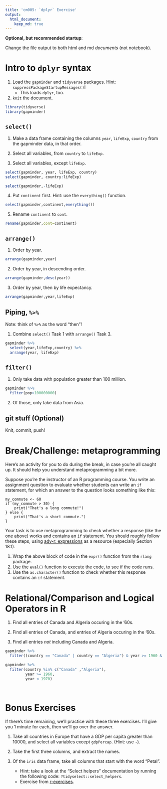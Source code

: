 ```yaml
---
title: 'cm005: `dplyr` Exercise'
output:
  html_document:
    keep_md: true
---
```


**Optional, but recommended startup**:

Change the file output to both html and md _documents_ (not notebook).

# Intro to `dplyr` syntax

1. Load the `gapminder` and `tidyverse` packages. Hint: `suppressPackageStartupMessages()`!
    - This loads `dplyr`, too.
2. `knit` the document. 

```r
library(tidyverse)
library(gapminder)
```


## `select()`

1. Make a data frame containing the columns `year`, `lifeExp`, `country` from the gapminder data, in that order.

2. Select all variables, from `country` to `lifeExp`. 

3. Select all variables, except `lifeExp`.
```r
select(gapminder, year, lifeExp, country)
select(gapminder, country:lifeExp)

select(gapminder,-lifeExp)

```

4. Put `continent` first. Hint: use the `everything()` function.
```r

select(gapminder,continent,everything())

```

5. Rename `continent` to `cont`.

```r
rename(gapminder,cont=continent)

```


## `arrange()`

1. Order by year.
```r
arrange(gapminder,year)

```


2. Order by year, in descending order.
```r
arrange(gapminder,desc(year))

```


3. Order by year, then by life expectancy.

```r
arrange(gapminder,year,lifeExp)

```


## Piping, `%>%`

Note: think of `%>%` as the word "then"!

1. Combine `select()` Task 1 with `arrange()` Task 3.

```r
gapminder %>%
  select(year,lifeExp,country) %>% 
  arrange(year, lifeExp)
```


## `filter()`

1. Only take data with population greater than 100 million.
```r
gapminder %>% 
  filter(pop>100000000)

```


2. Of those, only take data from Asia.

## git stuff (Optional)

Knit, commit, push!

# Break/Challenge: metaprogramming

Here's an activity for you to do during the break, in case you're all caught up. It should help you understand metaprogramming a bit more.

Suppose you're the instructor of an R programming course. You write an assignment question to evaluate whether students can write an `if` statement, for which an answer to the question looks something like this:

```
my_commute <- 60
if (my_commute > 30) {
    print("That's a long commute!")
} else {
    print("That's a short commute.")
}
```

Your task is to use metaprogramming to check whether a response (like the one above) works and contains an `if` statement. You should roughly follow these steps, using [adv-r: expressions](https://adv-r.hadley.nz/expressions.html) as a resource (especially Section 18.1).

1. Wrap the above block of code in the `expr()` function from the `rlang` package.
2. Use the `eval()` function to execute the code, to see if the code runs.
3. Use the `as.character()` function to check whether this response contains an `if` statement.

# Relational/Comparison and Logical Operators in R

1. Find all entries of Canada and Algeria occuring in the '60s. 

2. Find all entries of Canada, and entries of Algeria occuring in the '60s. 
3. Find all entries _not_ including Canada and Algeria.

```r
gapminder %>% 
  filter((country == "Canada" | country == "Algeria") & year >= 1960 & year < 1970 ) 

gapminder %>% 
  filter(country %in% c("Canada" ,"Algeria"), 
         year >= 1960, 
         year < 1970)




```


# Bonus Exercises

If there's time remaining, we'll practice with these three exercises. I'll give you 1 minute for each, then we'll go over the answer.

1. Take all countries in Europe that have a GDP per capita greater than 10000, and select all variables except `gdpPercap`. (Hint: use `-`).

2. Take the first three columns, and extract the names.

3. Of the `iris` data frame, take all columns that start with the word "Petal". 
    - Hint: take a look at the "Select helpers" documentation by running the following code: `?tidyselect::select_helpers`.
    - Exercise from [r-exercises](https://www.r-exercises.com/2017/10/19/dplyr-basic-functions-exercises/).
